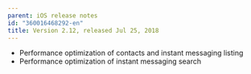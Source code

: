 ```yaml
---
parent: iOS release notes
id: "360016468292-en"
title: Version 2.12, released Jul 25, 2018
---
```

*   Performance optimization of contacts and instant messaging listing
*   Performance optimization of instant messaging search



